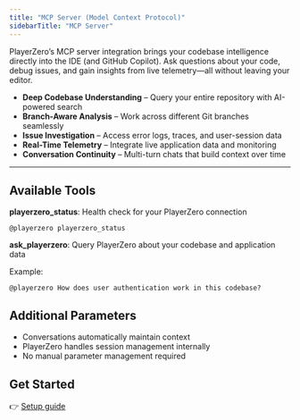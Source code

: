 ```yaml
---
title: "MCP Server (Model Context Protocol)"
sidebarTitle: "MCP Server"
---
```


PlayerZero’s MCP server integration brings your codebase intelligence directly into the IDE (and GitHub Copilot). Ask questions about your code, debug issues, and gain insights from live telemetry—all without leaving your editor.

- **Deep Codebase Understanding** – Query your entire repository with AI-powered search  
- **Branch-Aware Analysis** – Work across different Git branches seamlessly  
- **Issue Investigation** – Access error logs, traces, and user-session data  
- **Real-Time Telemetry** – Integrate live application data and monitoring  
- **Conversation Continuity** – Multi-turn chats that build context over time  

---

## Available Tools
**playerzero_status**: Health check for your PlayerZero connection
```
@playerzero playerzero_status
```

**ask_playerzero**: Query PlayerZero about your codebase and application data

Example:
```
@playerzero How does user authentication work in this codebase?
```

## Additional Parameters
- Conversations automatically maintain context
- PlayerZero handles session management internally
- No manual parameter management required


## Get Started

👉 [Setup guide](/developer-guide/configuration-guides/mcp-setup)